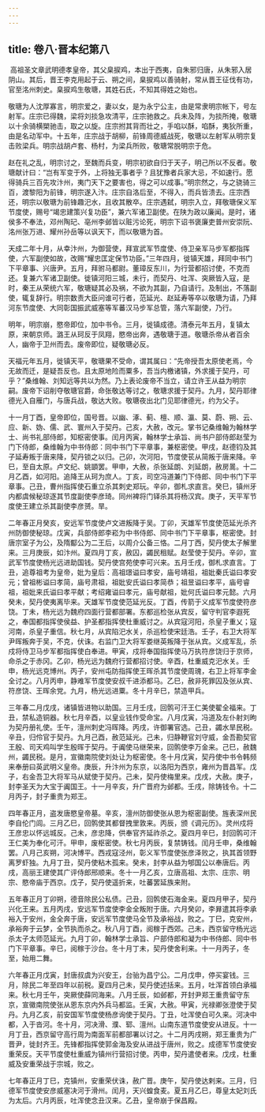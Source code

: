 ```yaml
---
---
---
```

title: 卷八·晋本纪第八
---

 高祖圣文章武明德孝皇帝，其父臬捩鸡，本出于西夷，自朱邪归唐，从朱邪入居阴山。其后，晋王李克用起于云、朔之间，臬捩鸡以善骑射，常从晋王征伐有功，官至洺州刺史。臬捩鸡生敬瑭，其姓石氏，不知其得姓之始也。

敬瑭为人沈厚寡言，明宗爱之，妻以女，是为永宁公主，由是常隶明宗帐下，号左射军。庄宗已得魏，梁将刘掞急攻清平，庄宗驰救之。兵未及阵，为掞所掩，敬瑭以十余骑横槊驰击，取之以旋。庄宗拊其背而壮之，手啗以酥，啗酥，夷狄所重，由是名动军中。十五年，庄宗战于胡柳，前锋周德威战死，敬瑭以左射军从明宗复击败梁兵。明宗战胡卢套、杨村，为梁兵所败，敬瑭常脱明宗于危。

赵在礼之乱，明宗讨之，至魏而兵变，明宗初欲自归于天子，明己所以不反者。敬瑭献计曰：“岂有军变于外，上将独无事者乎？且犹豫者兵家大忌，不如速行。愿得骑兵三百先攻汴州，夷门天下之要害也，得之可以成事。”明宗然之，与之骁骑三百，渡黎阳为前锋，明宗遂入汴。庄宗自洛后至，不得入，而兵皆溃去。庄宗西还，明宗以敬瑭为前锋趣汜水，且收其散卒。庄宗遇弑，明宗入立，拜敬瑭保义军节度使，赐号“竭忠建策兴复功臣”，兼六军诸卫副使。在陕为政以廉闻。是时，诸侯多不奉法，邓州陶玘、亳州李邺皆以赃污论死，明宗下诏书褒廉吏普州安崇阮、洺州张万进、耀州孙岳等以讽天下，而以敬瑭为首。

天成二年十月，从幸汴州，为御营使，拜宣武军节度使、侍卫亲军马步军都指挥使，六军副使如故，改赐“耀忠匡定保节功臣。”三年四月，徙镇天雄，拜同中书门下平章事、兴唐尹。五月，拜驸马都尉。董璋反东川，为行营都招讨使，不克而还。复兼六军诸卫副使。徙镇河阳三城，未行，而契丹、吐浑、突厥皆入寇，是时，秦王从荣统六军，敬瑭疑其必及祸，不欲为其副，乃自请行。及制出，不落副使，辄复辞行。明宗数责大臣问谁可行者，范延光、赵延寿等卒以敬瑭为请，乃拜河东节度使、大同彰国振武威塞等军蕃汉马步军总管，落六军副使，乃行。

明年，明宗崩，愍帝即位，加中书令。三月，徙镇成德。清泰元年五月，复镇太原，来朝京师。潞王从珂反于凤翔，愍帝出奔，遇敬瑭于道。敬瑭杀帝从者百余人，幽帝于卫州而去。废帝即位，疑敬瑭必反。

天福元年五月，徙镇天平，敬瑭果不受命，谓其属曰：“先帝授吾太原使老焉，今无故而迁，是疑吾反也。且太原地险而粟多，吾当内檄诸镇，外求援于契丹，可乎？”桑维翰、刘知远等共以为然。乃上表论废帝不当立，请立许王从益为明宗嗣。废帝下诏削夺敬瑭官爵，命张敬达等讨之，敬瑭求援于契丹。九月，契丹耶律德光入自雁门，与唐兵战，敬达大败。敬瑭夜出北门见耶律德光，约为父子。

十一月丁酉，皇帝即位，国号晋。以幽、涿、蓟、檀、顺、瀛、莫、蔚、朔、云、应、新、妫、儒、武、寰州入于契丹。己亥，大赦，改元。掌书记桑维翰为翰林学士、尚书礼部侍郎，知枢密使事。闰月丙寅，翰林学士承旨、尚书户部侍郎赵莹为门下侍郎，桑维翰为中书侍郎：同中书门下平章事，兼枢密使。甲戌，赵德钧及其子延寿叛于唐来降，契丹锁之以归。己卯，次河阳，节度使苌从简叛于唐来降。辛巳，至自太原。卢文纪、姚顗罢。甲申，大赦，杀张延朗、刘延朗，赦房暠。十二月乙酉，如河阳。追降王从珂为庶人。丁亥，司空冯道兼门下侍郎、同中书门下平章事。己丑，曹州指挥使石重立杀其刺史郑玩。辛卯，御札求直言。癸巳，镇州牙内都虞候秘琼逐其节度副使李彦琦。同州裨将门铎杀其将杨汉宾。庚子，天平军节度使王建立杀其副使李彦赟。旱。

二年春正月癸亥，安远军节度使卢文进叛降于吴。丁卯，天雄军节度使范延光杀齐州防御使秘琼。戊寅，兵部侍郎李崧为中书侍郎、同中书门下平章事，枢密使。封唐宗室子为公，及隋酅公为二王后，以周介公备三恪。二月丁西，契丹使太子解里来。三月庚辰，如汴州。夏四月丁亥，赦囚，蠲民租赋。赵莹使于契丹。辛卯，宣武军节度使杨光远进助国钱。契丹使宫苑使李可兴来。五月壬戌，御札求直言。丁丑，追尊祖考为皇帝，妣为皇后：高祖璟谥曰孝安，庙号靖祖，祖妣秦氏谥曰孝安元；曾祖彬谥曰孝简，庙号肃祖，祖妣安氏谥曰孝简恭；祖昱谥曰孝平，庙号睿祖，祖妣来氏谥曰孝平献；考绍雍谥曰孝元，庙号献祖，妣何氏谥曰孝元懿。六月癸未，契丹使夷离毕来。天雄军节度使范延光反。丁酉，传箭于义成军节度使符彦饶。丁未，杨光远为魏府四面行营都部署。东都巡检张从宾反，留守判官李遐死之，奉国都指挥使侯益、护圣都指挥使杜重威讨之。从宾寇河阳，杀皇子重乂；寇河南，杀皇子重信。秋七月，从宾陷汜水关，杀巡检使宋廷浩。壬子，右卫大将军尹晖叛奔于吴，不克，伏诛。右监门卫大将军娄继英叛降于张从宾。义成军乱，杀戍将侍卫马步军都指挥使白奉进。甲寅，戍将奉国指挥使马万执符彦饶归于京师，命杀之于赤冈。乙卯，杨光远为魏府行营都招讨使。辛酉，杜重威克汜水关。壬申，杨光远克博州。丙子，安州屯防指挥使王晖杀其节度使周瑰，右卫上将军李金全讨之。八月丙申，静难军节度使安叔千进添都马。乙巳，赦非死罪囚及张从宾、符彦饶、王晖余党。九月，杨光远进粟。冬十月辛巳，禁造甲兵。

三年春二月戊戌，诸镇皆进物以助国。三月壬戌，回鹘可汗王仁美使翟全福来。丁丑，禁私造铜器。秋七月辛酉，以皇业钱作受命宝。八月戊寅，冯道及左仆射刘昫为契丹册礼使。壬午，澶州刺史冯晖降。丙戌，许御署官选。己丑，蠲水旱民税。辛丑，归伶官于契丹。九月己酉，赦范延光。己未，归静鞭官刘守威，金吾勘契官王殷、司天鸡叫学生殷晖于契丹。于阗使马继荣来，回鹘使李万金来。己巳，赦魏州，蠲民税。是月，宣徽南院使刘处让为枢密使。冬十月戊寅，契丹使中书令韩频来奉册曰英武明义皇帝。庚辰，升汴州为东京，以洛阳为西京，雍州为晋昌军。戊子，右金吾卫大将军马从斌使于契丹。己未，契丹使梅里来。戊戌，大赦。庚子，封李圣天为大宝于阗国王。十一月辛亥，升广晋府为邺都。壬戌，除铸钱令。十二月丙子，封子重贵为郑王。

四年春正月，盗发唐愍皇帝墓。辛亥，澶州防御使张从恩为枢密副使。旌表深州民李自伦门闾。三月乙巳，回鹘使其都督拽里敦来。丙辰，颁《调元历》。灵州戍将王彦忠以怀远城反。己未，彦忠降，供奉官齐延祚杀之。夏四月辛巳，封回鹘可汗王仁美为奉化可汗。甲申，废枢密使。秋七月丙辰，复禁铸钱。闰月壬申，桑维翰罢。八月己亥朔，河决博平。西戎寇泾州，彰义军节度使张彦泽败之，执其首领野离罗虾独。九月丁丑，契丹使粘木孤来。癸未，封李从益为郇国公以奉唐后。丙戌，高丽王建使其广评侍郎邢顺来。冬十一月乙亥，立唐高祖、太宗、庄宗、明宗、愍帝庙于西京。戊子，契丹使遥折来，吐蕃罢延族来附。

五年春正月丁卯朔，德音除民公私债。己丑，回鹘使石海金来。夏四月甲子，契丹兴化王来。五月丙戌，安远军节度使李金全叛附于唐。六月癸卯，李昪遣其将李承裕入于安州，金全奔于唐，安远军节度使马全节及承裕战，败之。丁巳，克安州，承裕奔于云梦，全节执而杀之。秋八月丁酉，阅稼于西郊。己未，西京留守杨光远杀太子太师范延光。九月丁卯，翰林学士承旨、户部侍郎和凝为中书侍郎、同中书门下平章事。辛巳，阅稼于沙台。冬十月丁未，契丹使舍利来。十一月丙子，冬至，始用二舞。

六年春正月戊寅，封唐叔虞为兴安王，台骀为昌宁公。二月戊申，停买宴钱。三月，除民二年至四年以前税。夏四月己未，契丹使述括来。五月，吐浑首领白承福来。秋七月壬午，突厥使薛同海来。八月壬辰，如邺都，开封尹郑王重贵留守东京，宣徽南院使张从恩东京内外兵马都监。壬寅，大赦。甲寅，光禄卿张澄使于契丹。九月乙亥，前安国军节度使杨彦询使于契丹。丁丑，吐浑使白可久来。河决中都，入于沓河。冬十月，河决滑、濮、郓、澶州。山南东道节度使安从进反。十一月丁丑，西京留守高行周为南面军前都部署以讨之。十二月丙戌朔，郑王重贵为广晋尹，徙封齐王。先锋都指挥使郭金海及安从进战于唐州，败之。成德军节度使安重荣反。天平节度使杜重威为镇州行营招讨使。丙申，契丹遣使者来。戊戌，杜重威及安重荣战于宗城，败之。

七年春正月丁巳，克镇州，安重荣伏诛，赦广晋。庚午，契丹使达剌来。三月，归德军节度使安彦威塞决河于滑州。闰月，天兴蝗食麦。夏五月乙巳，尊皇太妃刘氏为太后。六月丙辰，吐浑使念丑汉来。乙丑，皇帝崩于保昌殿。

